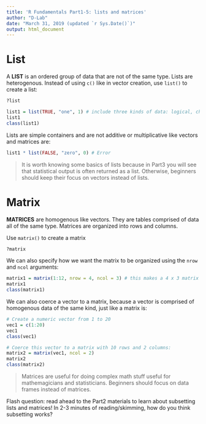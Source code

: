 ```yaml
---
title: 'R Fundamentals Part1-5: lists and matrices'
author: "D-Lab"
date: "March 31, 2019 (updated `r Sys.Date()`)"
output: html_document
---
```


# List

A **LIST** is an ordered group of data that are not of the same type. Lists are heterogenous. Instead of using `c()` like in vector creation, use `list()` to create a list:

```r
?list
```
```r
list1 = list(TRUE, "one", 1) # include three kinds of data: logical, character, and integer
list1
class(list1)
```

Lists are simple containers and are not additive or multiplicative like vectors and matrices are:
```r
list1 * list(FALSE, "zero", 0) # Error
```

> It is worth knowing some basics of lists because in Part3 you will see that statistical output is often returned as a list. Otherwise, beginners should keep their focus on vectors instead of lists.  

# Matrix  

**MATRICES** are homogenous like vectors. They are tables comprised of data all of the same type. Matrices are organized into rows and columns. 

Use `matrix()` to create a matrix

```r
?matrix
```

We can also specify how we want the matrix to be organized using the `nrow` and `ncol` arguments:

```r
matrix1 = matrix(1:12, nrow = 4, ncol = 3) # this makes a 4 x 3 matrix
matrix1
class(matrix1)
```

We can also coerce a vector to a matrix, because a vector is comprised of homogenous data of the same kind, just like a matrix is:

```r
# Create a numeric vector from 1 to 20
vec1 = c(1:20)
vec1
class(vec1)

# Coerce this vector to a matrix with 10 rows and 2 columns:
matrix2 = matrix(vec1, ncol = 2)
matrix2
class(matrix2)
```

> Matrices are useful for doing complex math stuff useful for mathemagicians and statisticians. Beginners should focus on data frames instead of matrices. 

Flash question: read ahead to the Part2 materials to learn about subsetting lists and matrices! In 2-3 minutes of reading/skimming, how do you think subsetting works? 

<div class="tocify-extend-page" data-unique="tocify-extend-page" style="height: 0;"></div>